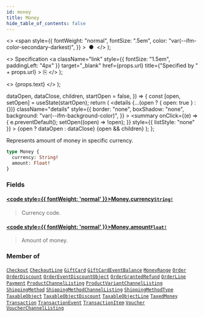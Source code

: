 ```yaml
---
id: money
title: Money
hide_table_of_contents: false
---
```


  <>
    <span
      style={{
        fontWeight: "normal",
        fontSize: ".5em",
        color: "var(--ifm-color-secondary-darkest)",
      }}
    >
      &nbsp;●&nbsp;
    </span>
  </>
);

  <>
    Specification
    <a
      className="link"
      style={{ fontSize: "1.5em", paddingLeft: "4px" }}
      target="\_blank"
      href={props.url}
      title={"Specified by " + props.url}
    >
      ⎘
    </a>
  </>
);

  <>
    <span className={props.class}>{props.text}</span>
  </>
);


  dataOpen,
  dataClose,
  children,
  startOpen = false,
}) => {
  const [open, setOpen] = useState(startOpen);
  return (
    <details
      {...(open ? { open: true } : {})}
      className="details"
      style={{
        border: "none",
        boxShadow: "none",
        background: "var(--ifm-background-color)",
      }}
    >
      <summary
        onClick={(e) => {
          e.preventDefault();
          setOpen((open) => !open);
        }}
        style={{ listStyle: "none" }}
      >
        {open ? dataOpen : dataClose}
      </summary>
      {open && children}
    </details>
  );
};

Represents amount of money in specific currency.

```graphql
type Money {
  currency: String!
  amount: Float!
}
```

### Fields

#### [<code style={{ fontWeight: 'normal' }}>Money.<b>currency</b></code>](#)<Bullet />[`String!`](../../../api-reference/miscellaneous/scalars/string) <Badge class="badge badge--secondary" text="non-null"/> <Badge class="badge badge--secondary" text="scalar"/>

> Currency code.

#### [<code style={{ fontWeight: 'normal' }}>Money.<b>amount</b></code>](#)<Bullet />[`Float!`](../../../api-reference/miscellaneous/scalars/float) <Badge class="badge badge--secondary" text="non-null"/> <Badge class="badge badge--secondary" text="scalar"/>

> Amount of money.

### Member of

[`Checkout`](../../../api-reference/checkout/objects/checkout) <Badge class="badge badge--secondary" text="object"/><Bullet />[`CheckoutLine`](../../../api-reference/checkout/objects/checkout-line) <Badge class="badge badge--secondary" text="object"/><Bullet />[`GiftCard`](../../../api-reference/gift-cards/objects/gift-card) <Badge class="badge badge--secondary" text="object"/><Bullet />[`GiftCardEventBalance`](../../../api-reference/gift-cards/objects/gift-card-event-balance) <Badge class="badge badge--secondary" text="object"/><Bullet />[`MoneyRange`](../../../api-reference/miscellaneous/objects/money-range) <Badge class="badge badge--secondary" text="object"/><Bullet />[`Order`](../../../api-reference/orders/objects/order) <Badge class="badge badge--secondary" text="object"/><Bullet />[`OrderDiscount`](../../../api-reference/discounts/objects/order-discount) <Badge class="badge badge--secondary" text="object"/><Bullet />[`OrderEventDiscountObject`](../../../api-reference/orders/objects/order-event-discount-object) <Badge class="badge badge--secondary" text="object"/><Bullet />[`OrderGrantedRefund`](../../../api-reference/orders/objects/order-granted-refund) <Badge class="badge badge--secondary" text="object"/><Bullet />[`OrderLine`](../../../api-reference/orders/objects/order-line) <Badge class="badge badge--secondary" text="object"/><Bullet />[`Payment`](../../../api-reference/payments/objects/payment) <Badge class="badge badge--secondary" text="object"/><Bullet />[`ProductChannelListing`](../../../api-reference/products/objects/product-channel-listing) <Badge class="badge badge--secondary" text="object"/><Bullet />[`ProductVariantChannelListing`](../../../api-reference/products/objects/product-variant-channel-listing) <Badge class="badge badge--secondary" text="object"/><Bullet />[`ShippingMethod`](../../../api-reference/shipping/objects/shipping-method) <Badge class="badge badge--secondary" text="object"/><Bullet />[`ShippingMethodChannelListing`](../../../api-reference/shipping/objects/shipping-method-channel-listing) <Badge class="badge badge--secondary" text="object"/><Bullet />[`ShippingMethodType`](../../../api-reference/shipping/objects/shipping-method-type) <Badge class="badge badge--secondary" text="object"/><Bullet />[`TaxableObject`](../../../api-reference/taxes/objects/taxable-object) <Badge class="badge badge--secondary" text="object"/><Bullet />[`TaxableObjectDiscount`](../../../api-reference/taxes/objects/taxable-object-discount) <Badge class="badge badge--secondary" text="object"/><Bullet />[`TaxableObjectLine`](../../../api-reference/taxes/objects/taxable-object-line) <Badge class="badge badge--secondary" text="object"/><Bullet />[`TaxedMoney`](../../../api-reference/miscellaneous/objects/taxed-money) <Badge class="badge badge--secondary" text="object"/><Bullet />[`Transaction`](../../../api-reference/payments/objects/transaction) <Badge class="badge badge--secondary" text="object"/><Bullet />[`TransactionEvent`](../../../api-reference/payments/objects/transaction-event) <Badge class="badge badge--secondary" text="object"/><Bullet />[`TransactionItem`](../../../api-reference/payments/objects/transaction-item) <Badge class="badge badge--secondary" text="object"/><Bullet />[`Voucher`](../../../api-reference/discounts/objects/voucher) <Badge class="badge badge--secondary" text="object"/><Bullet />[`VoucherChannelListing`](../../../api-reference/discounts/objects/voucher-channel-listing) <Badge class="badge badge--secondary" text="object"/>
